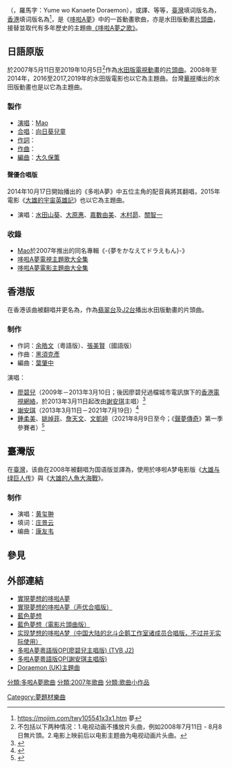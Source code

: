 {{noteTA
|G1=Doraemon}}
{{單雙書號轉換|'''實現夢想的多啦A夢'''}}（{{lang-ja|夢をかなえてドラえもん}}，羅馬字：Yume wo Kanaete Doraemon），或譯{{單雙書號轉換|為你實現夢想的哆啦A夢}}、{{單雙書號轉換|哆啦A夢為我實現夢想}}等等，[[臺灣|臺灣]]填词版名為{{單雙書號轉換|蓝色梦想}}，[[香港|香港]]填词版名為{{單雙書號轉換|梦}}<ref>https://mojim.com/twy105541x3x1.htm {{Wayback|url=https://mojim.com/twy105541x3x1.htm |date=20150506103228 }} 夢</ref>，是《[[哆啦A夢|哆啦A夢]]》中的一首動畫歌曲，亦是水田版動畫[[片頭曲|片頭曲]]，接替並取代有多年歷史的主題曲[[哆啦A夢之歌|《哆啦A夢之歌》]]。
==日語原版==
{{單雙書號轉換|-{夢をかなえてドラえもん}-}}於2007年5月11日至2019年10月5日<ref>不包括以下两种情况：1.电视动画不播放片头曲，例如2008年7月11日 - 8月8日無片頭。2.电影上映前后以电影主题曲为电视动画片头曲。</ref>作為[[哆啦A夢動畫集數列表_(2005年至今)|水田版電視動畫]]的[[片頭曲|片頭曲]]。2008年至2014年，2016至2017,2019年的水田版電影也以它為主題曲。台灣[[華視|華視]]播出的水田版動畫也是以它為主題曲。

=== 製作 ===
*[[演唱|演唱]]：[[Mao|Mao]]
*[[合唱|合唱]]：[[向日葵兒童|向日葵兒童]]
*[[作詞|作詞]]：{{link-ja|黒須克彦}}
*[[作曲|作曲]]：{{link-ja|黒須克彦}}
*[[編曲|編曲]]：[[大久保薫|大久保薫]]

==== 聲優合唱版 ====
2014年10月17日開始播出的《多啦A夢》中五位主角的配音員將其翻唱，2015年電影《[[大雄的宇宙英雄記|大雄的宇宙英雄記]]》也以它為主題曲。

* 演唱：[[水田山葵|水田山葵]]、[[大原惠|大原惠]]、[[嘉數由美|嘉數由美]]、[[木村昴|木村昴]]、[[關智一|關智一]]

=== 收錄 ===
*[[Mao|Mao]]於2007年推出的同名專輯《-{夢をかなえてドラえもん}-》
*[[哆啦A夢電視主題歌大全集|哆啦A夢電視主題歌大全集]]
*[[哆啦A夢電影主題曲大全集|哆啦A夢電影主題曲大全集]]

==香港版==
在香港该曲被翻唱并更名為{{單雙書號轉換|夢}}，作為[[翡翠台|翡翠台]]及[[J2台|J2台]]播出水田版動畫的片頭曲。

===制作===
*作詞：[[余皓文|余皓文]]（粵語版）、[[張美賢|張美賢]]（國語版）
*作曲：[[黑須克彥|黑須克彥]]
*編曲：[[葉肇中|葉肇中]]	
演唱：
*[[廖碧兒|廖碧兒]]（2009年－2013年3月10日；後因廖碧兒過檔城市電訊旗下的[[香港電視網絡|香港電視網絡]]，於2013年3月11日起改由[[謝安琪|謝安琪]]主唱）<ref>{{youtube|OyxwBfawdOA|多啦A夢 主題曲 夢（廖碧兒）粵語}}</ref>
*[[謝安琪|謝安琪]]（2013年3月11日－2021年7月19日）<ref>{{youtube|yR2vEO_icbs|多啦A夢 粵語 主題曲 OP 「夢」 謝安琪 (4K) TVB}}</ref>
*[[鍾柔美|鍾柔美]]、[[姚焯菲|姚焯菲]]、[[詹天文|詹天文]]、[[文凱婷|文凱婷]]（2021年8月9日至今；《[[聲夢傳奇|聲夢傳奇]]》第一季參賽者）<ref>{{youtube|Kpb0Mt06TjQ|聲夢傳奇｜多啦A夢 主題曲 2021}}</ref>

==臺灣版==
在[[臺灣|臺灣]]，该曲在2008年被翻唱为国语版並譯為{{單雙書號轉換|蓝色梦想}}，使用於哆啦A梦电影版《[[大雄与绿巨人传|大雄与绿巨人传]]》與《[[大雄的人魚大海戰|大雄的人魚大海戰]]》。

=== 制作 ===
* 演唱：[[黄玺翀|黄玺翀]]
* 填词：[[庄景云|庄景云]]
* 编曲：[[康友韦|康友韦]]

==參見==
<references />

==外部連結==
* [https://www.youtube.com/watch?v=7XFTUGtz_lk 實現夢想的哆啦A夢]
* [https://www.youtube.com/watch?v=zD1mUK62A74 實現夢想的哆啦A夢（声优合唱版）] {{Wayback|url=https://www.youtube.com/watch?v=zD1mUK62A74 |date=20210124031711 }}
* [https://www.youtube.com/watch?v=QTlwRezen58&app=desktop 藍色夢想]
* [https://www.youtube.com/watch?v=37giUqgjP2Q 藍色夢想（電影片頭曲版）]
* [http://www.bilibili.com/video/av5513051/?from=search&seid=1165068813234605333 实现梦想的哆啦A梦（中国大陆的北斗企鹅工作室诸成员合唱版，不过并无实际使用）]{{Wayback|url=http://www.bilibili.com/video/av5513051/?from=search&seid=1165068813234605333 |date=20170826193441 }}
* [https://www.youtube.com/watch?v=NPuSeXSZUGE 多啦A夢粵語版OP(廖碧兒主唱版) (TVB J2)] {{Wayback|url=https://www.youtube.com/watch?v=NPuSeXSZUGE |date=20190820003701 }}
* [https://www.youtube.com/watch?v=gKuCmsqAkVc 多啦A夢粵語版OP(謝安琪主唱版)] 
* [https://youtube.com/watch?feature=youtu.be&v=PYxHK0BhuXE Doraemon (UK)主題曲]

{{多啦A夢}}

[[分類:多啦A夢歌曲|分類:多啦A夢歌曲]]
[[分類:2007年歌曲|分類:2007年歌曲]]
[[分類:歌曲小作品|分類:歌曲小作品]]
[[Category:夢題材樂曲|Category:夢題材樂曲]]